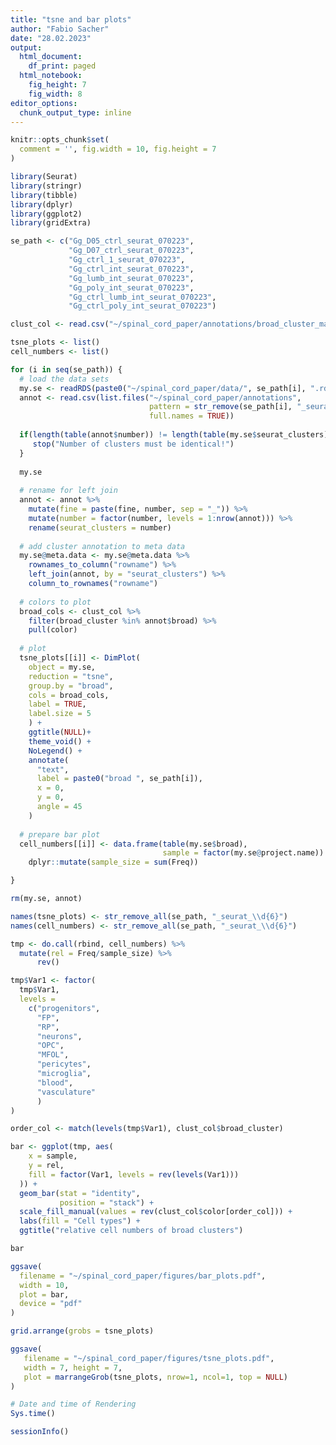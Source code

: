 ```yaml
---
title: "tsne and bar plots"
author: "Fabio Sacher"
date: "28.02.2023"
output:
  html_document:
    df_print: paged
  html_notebook:
    fig_height: 7
    fig_width: 8
editor_options:
  chunk_output_type: inline
---
```


```r
knitr::opts_chunk$set(
  comment = '', fig.width = 10, fig.height = 7
)
```

```r
library(Seurat)
library(stringr)
library(tibble)
library(dplyr)
library(ggplot2)
library(gridExtra)
```

```r
se_path <- c("Gg_D05_ctrl_seurat_070223",
             "Gg_D07_ctrl_seurat_070223",
             "Gg_ctrl_1_seurat_070223",
             "Gg_ctrl_int_seurat_070223",
             "Gg_lumb_int_seurat_070223",
             "Gg_poly_int_seurat_070223",
             "Gg_ctrl_lumb_int_seurat_070223",
             "Gg_ctrl_poly_int_seurat_070223")
```

```r
clust_col <- read.csv("~/spinal_cord_paper/annotations/broad_cluster_marker_colors.csv")

```


```r
tsne_plots <- list()
cell_numbers <- list()

for (i in seq(se_path)) {
  # load the data sets
  my.se <- readRDS(paste0("~/spinal_cord_paper/data/", se_path[i], ".rds"))
  annot <- read.csv(list.files("~/spinal_cord_paper/annotations",
                               pattern = str_remove(se_path[i], "_seurat_\\d{6}"),
                               full.names = TRUE))
  
  if(length(table(annot$number)) != length(table(my.se$seurat_clusters))) {
     stop("Number of clusters must be identical!")
  }
  
  my.se 
  
  # rename for left join
  annot <- annot %>% 
    mutate(fine = paste(fine, number, sep = "_")) %>% 
    mutate(number = factor(number, levels = 1:nrow(annot))) %>% 
    rename(seurat_clusters = number) 
    
  # add cluster annotation to meta data
  my.se@meta.data <- my.se@meta.data %>% 
    rownames_to_column("rowname") %>% 
    left_join(annot, by = "seurat_clusters") %>% 
    column_to_rownames("rowname")
  
  # colors to plot
  broad_cols <- clust_col %>% 
    filter(broad_cluster %in% annot$broad) %>% 
    pull(color)
  
  # plot
  tsne_plots[[i]] <- DimPlot(
    object = my.se,
    reduction = "tsne",
    group.by = "broad",
    cols = broad_cols,
    label = TRUE,
    label.size = 5
    ) +
    ggtitle(NULL)+
    theme_void() +
    NoLegend() +
    annotate(
      "text",
      label = paste0("broad ", se_path[i]),
      x = 0,
      y = 0,
      angle = 45
    )
  
  # prepare bar plot
  cell_numbers[[i]] <- data.frame(table(my.se$broad),
                                  sample = factor(my.se@project.name)) %>%
    dplyr::mutate(sample_size = sum(Freq))

}

rm(my.se, annot)

names(tsne_plots) <- str_remove_all(se_path, "_seurat_\\d{6}")
names(cell_numbers) <- str_remove_all(se_path, "_seurat_\\d{6}")

tmp <- do.call(rbind, cell_numbers) %>%
  mutate(rel = Freq/sample_size) %>%
      rev()

tmp$Var1 <- factor(
  tmp$Var1,
  levels =
    c("progenitors",
      "FP",
      "RP",
      "neurons",
      "OPC",
      "MFOL",
      "pericytes",
      "microglia",
      "blood",
      "vasculature"
      )
)
```

```r

order_col <- match(levels(tmp$Var1), clust_col$broad_cluster)

bar <- ggplot(tmp, aes(
    x = sample,
    y = rel,
    fill = factor(Var1, levels = rev(levels(Var1)))
  )) +
  geom_bar(stat = "identity",
           position = "stack") +
  scale_fill_manual(values = rev(clust_col$color[order_col])) +
  labs(fill = "Cell types") +
  ggtitle("relative cell numbers of broad clusters")

bar

ggsave(
  filename = "~/spinal_cord_paper/figures/bar_plots.pdf",
  width = 10,
  plot = bar,
  device = "pdf"
)
```

```r

grid.arrange(grobs = tsne_plots)

ggsave(
   filename = "~/spinal_cord_paper/figures/tsne_plots.pdf",
   width = 7, height = 7,
   plot = marrangeGrob(tsne_plots, nrow=1, ncol=1, top = NULL)
)

```


```r
# Date and time of Rendering
Sys.time()

sessionInfo()
```